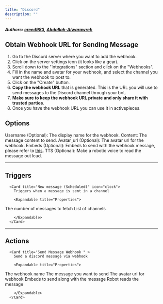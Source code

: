 ```yaml
---
title: "Discord"
description: ""
---
```


##### Authors: [creed983](https://github.com/creed983), [Abdallah-Alwarawreh](https://github.com/Abdallah-Alwarawreh)


## Obtain Webhook URL for Sending Message

1. Go to the Discord server where you want to add the webhook.
2. Click on the server settings icon (it looks like a gear).
3. Scroll down to the "Integrations" section and click on the "Webhooks".
4. Fill in the name and avatar for your webhook, and select the channel you want the webhook to post to.
5. Click on the "Create" button.
6. **Copy the webhook URL** that is generated. This is the URL you will use to send messages to the Discord channel through your bot.
7. **Make sure to keep the webhook URL private and only share it with trusted parties**.
8. Once you have the webhook URL you can use it in activepieces.

## Options
Username (Optional): The display name for the webhook.
Content: The message content to send.
Avatar_url (Optional): The avatar url for the webhook.
Embeds (Optional): Embeds to send with the webhook message, please refer to [this](https://birdie0.github.io/discord-webhooks-guide/structure/username.html).
TTS (Optional): Make a robotic voice to read the message out loud.

---

## Triggers


      <Card title="New message (Scheduled)" icon="clock">
        Triggers when a message is sent in a channel

        <Expandable title="Properties">
          
<ResponseField name="Limit"  type="Number">
The number of messages to fetch
</ResponseField>
            
<ResponseField name="Channel" required type="Dropdown">
List of channels
</ResponseField>
              
        </Expandable>
      </Card>
  

---

## Actions


      <Card title="Send Message Webhook " >
        Send a discord message via webhook

        <Expandable title="Properties">
          
<ResponseField name="Webhook URL" required type="Short_text">

</ResponseField>
            
<ResponseField name="Name"  type="Short_text">
The webhook name
</ResponseField>
            
<ResponseField name="Message" required type="Long_text">
The message you want to send
</ResponseField>
            
<ResponseField name="Avatar URL"  type="Short_text">
The avatar url for webhook
</ResponseField>
            
<ResponseField name="embeds"  type="Json">
Embeds to send along with the message
</ResponseField>
            
<ResponseField name="Text to speech"  type="Checkbox">
Robot reads the message
</ResponseField>
              
        </Expandable>
      </Card>
  
